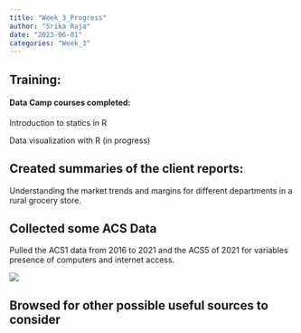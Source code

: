 ```yaml
---
title: "Week_3_Progress"
author: "Srika Raja"
date: "2023-06-01"
categories: "Week_3"
---
```


## Training:

#### Data Camp courses completed:

Introduction to statics in R

Data visualization with R (in progress)

## Created summaries of the client reports:

Understanding the market trends and margins for different departments in a rural grocery store.

## Collected some ACS Data

Pulled the ACS1 data from 2016 to 2021 and the ACS5 of 2021 for variables presence of computers and internet access.

![](images/csvs.png)

## Browsed for other possible useful sources to consider
